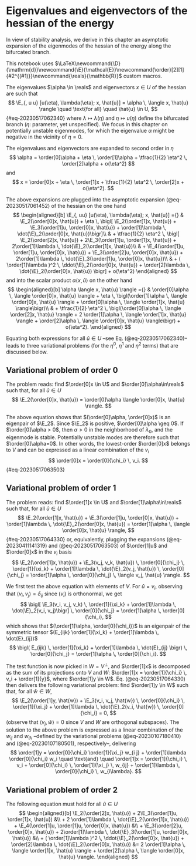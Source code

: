 # Eigenvalues and eigenvectors of the hessian of the energy

In view of stability analysis, we derive in this chapter an asymptotic expansion of the eigenmodes of the hessian of the energy along the bifurcated branch.

This notebook uses $\LaTeX\newcommand{\D}{\mathrm{d}}\newcommand{\E}{\mathcal{E}}\newcommand{\order}[2][1]{#2^{(#1)}}\newcommand{\reals}{\mathbb{R}}$ custom macros.

The eigenvalues $\alpha \in \reals$ and eigenvectors $x \in U$ of the hessian are such that
$$
\E_{, u u} [u(\eta), \lambda(\eta); x, \hat{u}] = \alpha \, \langle x, \hat{u} \rangle \quad \text{for all} \quad \hat{u} \in U,
$$ {#eq-20230517062340}
where $\lambda \mapsto \lambda(\eta)$ and $\eta \mapsto u(\eta)$ define the bifurcated branch ($\eta$: parameter, yet unspecified). We focus in this chapter on potentially unstable eigenmodes, for which the eigenvalue $\alpha$ might be negative in the vicinity of $\eta = 0$.

The eigenvalues and eigenvectors are expanded to second order in $\eta$
$$
\alpha = \order[0]\alpha + \eta \, \order[1]\alpha + \tfrac{1}{2} \eta^2 \, \order[2]\alpha + o(\eta^2)
$$
and
$$
x = \order[0]x + \eta \, \order[1]x + \tfrac{1}{2} \eta^2 \, \order[2]x + o(\eta^2).
$$

The above expansions are plugged into the asymptotic expansion (@eq-20230517061452) of the hessian on the one hand
$$
\begin{aligned}[b]
\E_{, uu} [u(\eta), \lambda(\eta); x, \hat{u}] ={}
& \E_2(\order[0]x, \hat{u}) + \eta \, \bigl[ \E_2(\order[1]x, \hat{u}) + \E_3(\order[1]u, \order[0]x, \hat{u}) + \order[1]\lambda \, \dot{\E}_2(\order[0]x, \hat{u})\bigr]\\
& + \tfrac{1}{2} \eta^2 \, \bigl[ \E_2(\order[2]x, \hat{u}) + 2\E_3(\order[1]u, \order[1]x, \hat{u}) + 2\order[1]\lambda \, \dot{\E}_2(\order[1]x, \hat{u})\\
& + \E_4(\order[1]u, \order[1]u, \order[0]x, \hat{u}) + \E_3(\order[2]u, \order[0]x, \hat{u}) + 2\order[1]\lambda \, \dot{\E}_3(\order[1]u, \order[0]x, \hat{u})\\
& + ( \order[1]\lambda )^2 \, \ddot{\E}_2(\order[0]x, \hat{u}) + \order[2]\lambda \, \dot{\E}_2(\order[0]x, \hat{u}) \bigr] + o(\eta^2)
\end{aligned}
$$
and into the scalar product $\alpha \langle x, \hat{u} \rangle$ on the other hand
$$
\begin{aligned}[b]
\alpha \langle x, \hat{u} \rangle ={}
& \order[0]\alpha \, \langle \order[0]x, \hat{u} \rangle + \eta \, \bigl(\order[1]\alpha \, \langle \order[0]x, \hat{u} \rangle + \order[0]\alpha \, \langle \order[1]x, \hat{u} \rangle\bigr)\\
& + \tfrac{1}{2} \eta^2 \, \bigl(\order[0]\alpha \, \langle \order[2]x, \hat{u} \rangle + 2 \order[1]\alpha \, \langle \order[1]x, \hat{u} \rangle + \order[2]\alpha \, \langle \order[0]x, \hat{u} \rangle\bigr) + o(\eta^2).
\end{aligned}
$$

Equating both expressions for all $\hat{u} \in U$ –see Eq. (@eq-20230517062340)– leads to three variational problems (for the $\eta^0$, $\eta^1$ and $\eta^2$ terms) that are discussed below.

## Variational problem of order 0

The problem reads: find $\order[0]x \in U$ and $\order[0]\alpha\in\reals$ such that, for all $\hat{u} \in U$
$$
\E_2(\order[0]x, \hat{u}) = \order[0]\alpha \langle \order[0]x, \hat{u} \rangle.
$$

The above equation shows that $(\order[0]\alpha, \order[0]x)$ is an eigenpair of $\E_2$. Since $\E_2$ is positive, $\order[0]\alpha \geq 0$. If $\order[0]\alpha > 0$, then $\alpha > 0$ in the neighborhood of $\lambda_0$, and the eigenmode is stable. Potentially unstable modes are therefore such that
$\order[0]\alpha=0$. In other words, the lowest-order $\order[0]x$ belongs to $V$ and can be expressed as a linear combination of the $v_i$
$$
\order[0]x = \order[0]{\chi_i} \, v_i.
$$ {#eq-20230517063503}

## Variational problem of order 1

The problem reads: find $\order[1]x \in U$ and $\order[1]\alpha\in\reals$ such that, for all $\hat{u} \in U$
$$
\E_2(\order[1]x, \hat{u}) + \E_3(\order[1]u, \order[0]x, \hat{u}) + \order[1]\lambda \, \dot{\E}_2(\order[0]x, \hat{u}) = \order[1]\alpha \, \langle \order[0]x, \hat{u} \rangle,
$$ {#eq-20230517064330}
or, equivalently, plugging the expansions (@eq-20230411141319) and (@eq-20230517063503) of $\order[1]u$ and $\order[0]x$ in the $v_i$ basis
$$
\E_2(\order[1]x, \hat{u}) + \E_3(v_j, v_k, \hat{u}) \, \order[0]{\chi_j} \, \order[1]{\xi_k} + \order[1]\lambda \, \dot{\E}_2(v_j, \hat{u}) \, \order[0]{\chi_j} = \order[1]\alpha \, \order[0]{\chi_j} \, \langle v_j, \hat{u} \rangle.
$$

We first test the above equation with elements of $V$. For $\hat{u} = v_i$, observing that $\langle v_i, v_j \rangle = \delta_{ij}$ since $(v_i)$ is orthonormal, we get
$$
\bigl[ \E_3(v_i, v_j, v_k) \, \order[1]{\xi_k} + \order[1]\lambda \, \dot{\E}_2(v_i, v_j)\bigr] \, \order[0]{\chi_j} = \order[1]\alpha \, \order[0]{\chi_i},
$$
which shows that $(\order[1]\alpha, \order[0]{\chi_i})$ is an eigenpair of the symmetric tensor $(E_{ijk} \order[1]{\xi_k} + \order[1]\lambda \, \dot{E}_{ij})$
$$
\bigl( E_{ijk} \, \order[1]{\xi_k} + \order[1]\lambda \, \dot{E}_{ij} \bigr) \, \order[0]{\chi_j} = \order[1]\alpha \, \order[0]{\chi_i}.
$$

The test function is now picked in $W = V^\perp$, and $\order[1]x$ is decomposed as the sum of its projections onto $V$ and $W$: $\order[1]x = \order[1]{\chi_i} \, v_i + \order[1]{y}$, where $\order[1]y \in W$. Eq. (@eq-20230517064330) then delivers the following variational problem: find $\order[1]y \in W$ such that, for all $\hat{w} \in W$,
$$
\E_2(\order[1]y, \hat{w}) + \E_3(v_i, v_j, \hat{w}) \, \order[0]{\chi_i} \, \order[1]{\xi_j} + \order[1]\lambda \, \dot{\E}_2(v_i, \hat{w}) \, \order[0]{\chi_i} = 0,
$$
(observe that $\langle v_j, \hat{w} \rangle = 0$ since $V$ and $W$ are orthogonal subspaces). The solution to the above problem is expressed as a linear combination of the $w_{ij}$ and $w_{i\lambda}$ –defined by the variational problems (@eq-20230107180410) and (@eq-20230107180501), respectively–, delivering
$$
\order[1]y = \order[0]{\chi_i} \order[1]{\xi_j} w_{i j} + \order[1]\lambda \order[0]{\chi_i} w_i
\quad \text{and} \quad
\order[1]x = \order[1]{\chi_i} \, v_i +  \order[0]{\chi_i} \, \order[1]{\xi_j} \, w_{ij} + \order[1]\lambda \, \order[0]{\chi_i} \, w_{i\lambda}.
$$

## Variational problem of order 2

The following equation must hold for all $\hat{u} \in U$
$$
\begin{aligned}[b]
\E_2(\order[2]x, \hat{u}) + 2\E_3(\order[1]u, \order[1]x, \hat{u}) &\\
+ 2 \order[1]\lambda \, \dot{\E}_2(\order[1]x, \hat{u}) + \E_4(\order[1]u, \order[1]u, \order[0]x, \hat{u}) &\\
+ \E_3(\order[2]u, \order[0]x, \hat{u}) + 2\order[1]\lambda \, \dot{\E}_3(\order[1]u, \order[0]x, \hat{u}) &\\
+ ( \order[1]\lambda )^2 \, \ddot{\E}_2(\order[0]x, \hat{u}) + \order[2]\lambda \, \dot{\E}_2(\order[0]x, \hat{u})
&= 2 \order[1]\alpha \, \langle \order[1]x, \hat{u} \rangle + \order[2]\alpha \, \langle \order[0]x, \hat{u} \rangle.
\end{aligned}
$$
